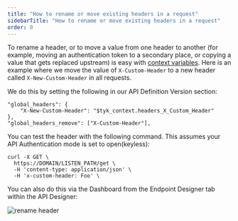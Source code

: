 ```yaml
---
title: "How to rename or move existing headers in a request"
sidebarTitle: "How to rename or move existing headers in a request"
order: 0
---
```


To rename a header, or to move a value from one header to another (for example, moving an authentication token to a secondary place, or copying a value that gets replaced upstream) is easy with [context variables](/context-variables). Here is an example where we move the value of `X-Custom-Header` to a new header called `X-New-Custom-Header` in all requests.

We do this by setting the following in our API Definition Version section:
```{.copyWrapper}
"global_headers": {
    "X-New-Custom-Header": "$tyk_context.headers_X_Custom_Header"
},
"global_headers_remove": ["X-Custom-Header"],
```

You can test the header with the following command. This assumes your API Authentication mode is set to open(keyless):

```{.copyWrapper}
curl -X GET \
  https://DOMAIN/LISTEN_PATH/get \
  -H 'content-type: application/json' \
  -H 'x-custom-header: Foo' \
```


You can also do this via the Dashboard from the Endpoint Designer tab within the API Designer:

<img src="/img/dashboard/system-management/rename_headers.png" alt="rename header" />